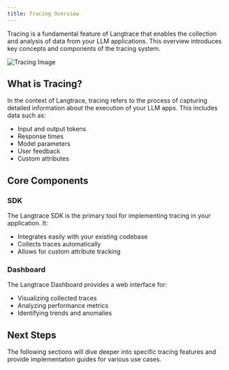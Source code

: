 ```yaml
---
title: Tracing Overview
---
```


Tracing is a fundamental feature of Langtrace that enables the collection and analysis of data from your LLM applications. This overview introduces key concepts and components of the tracing system.

![Tracing Image](/images/tracesoverview.png)

## What is Tracing?

In the context of Langtrace, tracing refers to the process of capturing detailed information about the execution of your LLM apps. This includes data such as:

- Input and output tokens
- Response times
- Model parameters
- User feedback
- Custom attributes

## Core Components

### SDK

The Langtrace SDK is the primary tool for implementing tracing in your application. It:

- Integrates easily with your existing codebase
- Collects traces automatically
- Allows for custom attribute tracking

### Dashboard

The Langtrace Dashboard provides a web interface for:

- Visualizing collected traces
- Analyzing performance metrics
- Identifying trends and anomalies

## Next Steps

The following sections will dive deeper into specific tracing features and provide implementation guides for various use cases.

